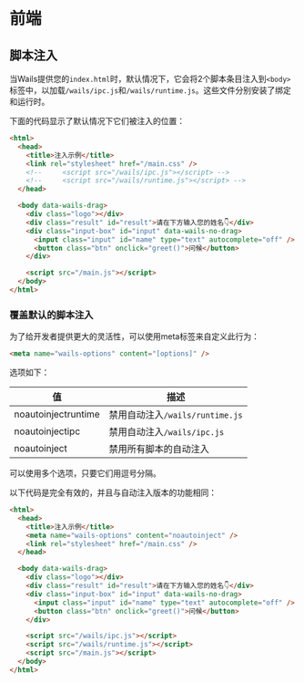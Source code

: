 # 前端

## 脚本注入

当Wails提供您的`index.html`时，默认情况下，它会将2个脚本条目注入到`<body>`标签中，以加载`/wails/ipc.js`和`/wails/runtime.js`。这些文件分别安装了绑定和运行时。

下面的代码显示了默认情况下它们被注入的位置：

```html
<html>
  <head>
    <title>注入示例</title>
    <link rel="stylesheet" href="/main.css" />
    <!--     <script src="/wails/ipc.js"></script> -->
    <!--     <script src="/wails/runtime.js"></script> -->
  </head>

  <body data-wails-drag>
    <div class="logo"></div>
    <div class="result" id="result">请在下方输入您的姓名👇</div>
    <div class="input-box" id="input" data-wails-no-drag>
      <input class="input" id="name" type="text" autocomplete="off" />
      <button class="btn" onclick="greet()">问候</button>
    </div>

    <script src="/main.js"></script>
  </body>
</html>
```

### 覆盖默认的脚本注入

为了给开发者提供更大的灵活性，可以使用meta标签来自定义此行为：

```html
<meta name="wails-options" content="[options]" />
```

选项如下：

| 值                   | 描述                                                |
| ------------------- | ---------------------------------------------------- |
| noautoinjectruntime | 禁用自动注入`/wails/runtime.js`                       |
| noautoinjectipc     | 禁用自动注入`/wails/ipc.js`                           |
| noautoinject        | 禁用所有脚本的自动注入                                |

可以使用多个选项，只要它们用逗号分隔。

以下代码是完全有效的，并且与自动注入版本的功能相同：

```html
<html>
  <head>
    <title>注入示例</title>
    <meta name="wails-options" content="noautoinject" />
    <link rel="stylesheet" href="/main.css" />
  </head>

  <body data-wails-drag>
    <div class="logo"></div>
    <div class="result" id="result">请在下方输入您的姓名👇</div>
    <div class="input-box" id="input" data-wails-no-drag>
      <input class="input" id="name" type="text" autocomplete="off" />
      <button class="btn" onclick="greet()">问候</button>
    </div>

    <script src="/wails/ipc.js"></script>
    <script src="/wails/runtime.js"></script>
    <script src="/main.js"></script>
  </body>
</html>
```